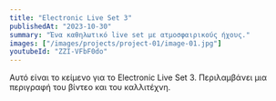 ```yaml
---
title: "Electronic Live Set 3"
publishedAt: "2023-10-30"
summary: "Ένα καθηλωτικό live set με ατμοσφαιρικούς ήχους."
images: ["/images/projects/project-01/image-01.jpg"]
youtubeId: "ZZI-VFbF0do"
---
```


Αυτό είναι το κείμενο για το Electronic Live Set 3. Περιλαμβάνει μια περιγραφή του βίντεο και του καλλιτέχνη. 